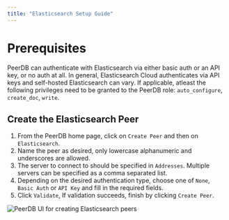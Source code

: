 ```yaml
---
title: "Elasticsearch Setup Guide"
---
```


# Prerequisites
PeerDB can authenticate with Elasticsearch via either basic auth or an API key, or no auth at all. In general, Elasticsearch Cloud authenticates via API keys and self-hosted Elasticsearch can vary. If applicable, atleast the following privileges need to be granted to the PeerDB role: `auto_configure`, `create_doc`, `write`.

## Create the Elasticsearch Peer

1. From the PeerDB home page, click on `Create Peer` and then on `Elasticsearch`. 
3. Name the peer as desired, only lowercase alphanumeric and underscores are allowed.
4. The server to connect to should be specified in `Addresses`. Multiple servers can be specified as a comma separated list.
5. Depending on the desired authentication type, choose one of `None`, `Basic Auth` or `API Key` and fill in the required fields.
6. Click `Validate`, If validation succeeds, finish by clicking `Create Peer`.


![PeerDB UI for creating Elasticsearch peers](../images/setup/espeer.png)